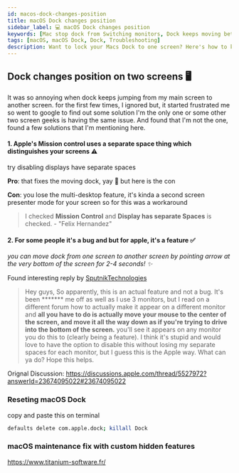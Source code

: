 ```yaml
---
id: macos-dock-changes-position
title: macOS Dock changes position
sidebar_label: 💻 macOS Dock changes position
keywords: [Mac stop dock from Switching monitors, Dock keeps moving between monitors, macOS Dock]
tags: [macOS, macOS Dock, Dock, Troubleshooting]
description: Want to lock your Macs Dock to one screen? Here's how to keep the Dock on just one screen to keep it from moving.
---
```


## Dock changes position on two screens 🖥

It was so annoying when dock keeps jumping from my main screen to another screen. for the first few times, I ignored but, it started frustrated me so went to google to find out some solution I'm the only one or some other two screen geeks is having the same issue. And found that I'm not the one, found a few solutions that I'm mentioning here.

#### 1. Apple's Mission control uses a separate space thing which distinguishes your screens ⚠️

try disabling displays have separate spaces

**Pro**: that fixes the moving dock, yay 🤩 but here is the con

**Con**:  you lose the multi-desktop feature, it's kinda a second screen presenter mode for your screen so for this was a workaround

> I checked **Mission Control** and **Display has separate Spaces** is checked. - "Felix Hernandez"

#### 2. For some people it's a bug and but for apple, it's a feature ✅

*you can move dock from one screen to another screen by pointing arrow at the very bottom of the screen for 2-4 seconds! ✨*

Found interesting reply by [SputnikTechnologies](https://discussions.apple.com/thread/5527972?answerId=23831944022#23831944022)

> Hey guys, So apparently, this is an actual feature and not a bug. It's been ******* me off as well as I use 3 monitors, but I read on a different forum how to actually make it appear on a different monitor and **all you have to do is actually move your mouse to the center of the screen, and move it all the way down as if you're trying to drive into the bottom of the screen.** you'll see it appears on any monitor you do this to (clearly being a feature). I think it's stupid and would love to have the option to disable this without losing my separate spaces for each monitor, but I guess this is the Apple way. What can ya do? Hope this helps.

Orignal Discussion: https://discussions.apple.com/thread/5527972?answerId=23674095022#23674095022

### Reseting macOS Dock 

copy and paste this on terminal 

```bash
defaults delete com.apple.dock; killall Dock
```

### macOS maintenance fix with custom hidden features

https://www.titanium-software.fr/ 